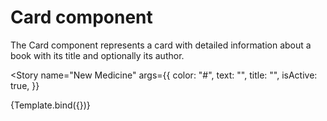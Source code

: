 
<Meta title="Components/Cards" component={NewMedicine} />

# Card component

The Card component represents a card with detailed information about a book with its title and optionally its author.


<Story
  name="New Medicine"
  args={{
    color: "#",
    text: "",
    title: "",
    isActive: true,
  }}
>
  {Template.bind({})}
</Story>
